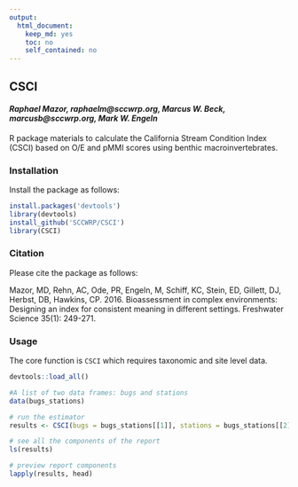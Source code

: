 ```yaml
---
output:
  html_document:
    keep_md: yes
    toc: no
    self_contained: no
---
```


## CSCI

#### *Raphael Mazor, raphaelm@sccwrp.org, Marcus W. Beck, marcusb@sccwrp.org, Mark W. Engeln*

R package materials to calculate the California Stream Condition Index (CSCI) based on O/E and pMMI scores using benthic macroinvertebrates.

### Installation

Install the package as follows:

```r
install.packages('devtools')
library(devtools)
install_github('SCCWRP/CSCI')
library(CSCI)
```

### Citation

Please cite the package as follows:

Mazor, MD, Rehn, AC, Ode, PR, Engeln, M, Schiff, KC, Stein, ED, Gillett, DJ, Herbst, DB, Hawkins, CP. 2016. Bioassessment in complex environments: Designing an index for consistent meaning in different settings. Freshwater Science 35(1): 249-271.

### Usage

The core function is `CSCI` which requires taxonomic and site level data.
```r
devtools::load_all()
```
```r
#A list of two data frames: bugs and stations
data(bugs_stations) 

# run the estimator
results <- CSCI(bugs = bugs_stations[[1]], stations = bugs_stations[[2]])

# see all the components of the report
ls(results)

# preview report components
lapply(results, head)
```

